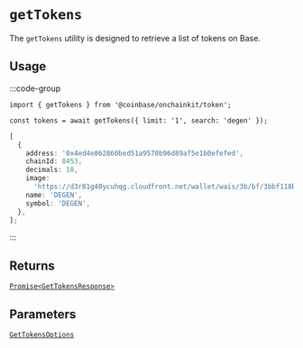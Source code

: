# `getTokens`

The `getTokens` utility is designed to retrieve a list of tokens on Base.

## Usage

:::code-group

```tsx [code]
import { getTokens } from '@coinbase/onchainkit/token';

const tokens = await getTokens({ limit: '1', search: 'degen' });
```

```ts [return value]
[
  {
    address: '0x4ed4e862860bed51a9570b96d89af5e1b0efefed',
    chainId: 8453,
    decimals: 18,
    image:
      'https://d3r81g40ycuhqg.cloudfront.net/wallet/wais/3b/bf/3bbf118b5e6dc2f9e7fc607a6e7526647b4ba8f0bea87125f971446d57b296d2-MDNmNjY0MmEtNGFiZi00N2I0LWIwMTItMDUyMzg2ZDZhMWNm',
    name: 'DEGEN',
    symbol: 'DEGEN',
  },
];
```

:::

## Returns

[`Promise<GetTokensResponse>`](/token/types#gettokensresponse)

## Parameters

[`GetTokensOptions`](/token/types#gettokensoptions)
